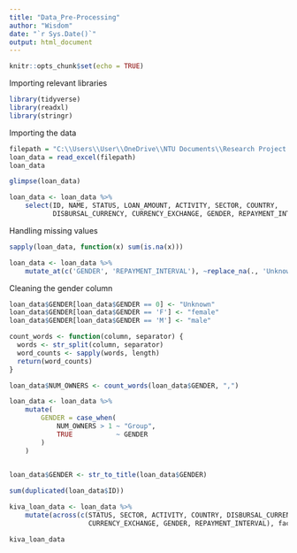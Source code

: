 ```yaml
---
title: "Data_Pre-Processing"
author: "Wisdom"
date: "`r Sys.Date()`"
output: html_document
---
```


```r
knitr::opts_chunk$set(echo = TRUE)
```

Importing relevant libraries
```r
library(tidyverse)
library(readxl)
library(stringr)
```

Importing the data

```r
filepath = "C:\\Users\\User\\OneDrive\\NTU Documents\\Research Project - R Codes\\MSC Research\\KIVA_Africa.xlsx"
loan_data = read_excel(filepath)
loan_data
```

```r
glimpse(loan_data)
```


```r
loan_data <- loan_data %>%
    select(ID, NAME, STATUS, LOAN_AMOUNT, ACTIVITY, SECTOR, COUNTRY,
           DISBURSAL_CURRENCY, CURRENCY_EXCHANGE, GENDER, REPAYMENT_INTERVAL)
```


Handling missing values
```r
sapply(loan_data, function(x) sum(is.na(x)))

loan_data <- loan_data %>%
    mutate_at(c('GENDER', 'REPAYMENT_INTERVAL'), ~replace_na(., 'Unknown'))

```

Cleaning the gender column

```r
loan_data$GENDER[loan_data$GENDER == 0] <- "Unknown"
loan_data$GENDER[loan_data$GENDER == 'F'] <- "female"
loan_data$GENDER[loan_data$GENDER == 'M'] <- "male"
```


```r
count_words <- function(column, separator) {
  words <- str_split(column, separator)
  word_counts <- sapply(words, length)
  return(word_counts)
}
```

```r
loan_data$NUM_OWNERS <- count_words(loan_data$GENDER, ",")
```

```r
loan_data <- loan_data %>%
    mutate(
        GENDER = case_when(
            NUM_OWNERS > 1 ~ "Group",
            TRUE           ~ GENDER
        )
    )
    
```

```r
loan_data$GENDER <- str_to_title(loan_data$GENDER)
```

```r
sum(duplicated(loan_data$ID))
```


```r
kiva_loan_data <- loan_data %>% 
    mutate(across(c(STATUS, SECTOR, ACTIVITY, COUNTRY, DISBURSAL_CURRENCY,
                    CURRENCY_EXCHANGE, GENDER, REPAYMENT_INTERVAL), factor))
```

```r
kiva_loan_data
```


